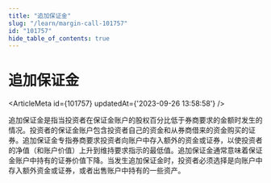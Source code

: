 ```yaml
---
title: "追加保证金"
slug: "/learn/margin-call-101757"
id: "101757"
hide_table_of_contents: true
---
```



# 追加保证金

<ArticleMeta id={101757} updatedAt={'2023-09-26 13:58:58'} />
<div className='border-solid border-b border-t-0 my-4 border-[var(--ifm-color-gray-300)]' />

追加保证金是指当投资者在保证金账户的股权百分比低于券商要求的金额时发生的情况。投资者的保证金账户包含投资者自己的资金和从券商借来的资金购买的证券。追加保证金专指券商要求投资者向账户中存入额外的资金或证券，以使投资者的净值（和账户价值）上升到维持要求指示的最低值。追加保证金通常意味着保证金账户中持有的证券价值下降。当发生追加保证金时，投资者必须选择是向账户中存入额外资金或证券，或者出售账户中持有的一些资产。
